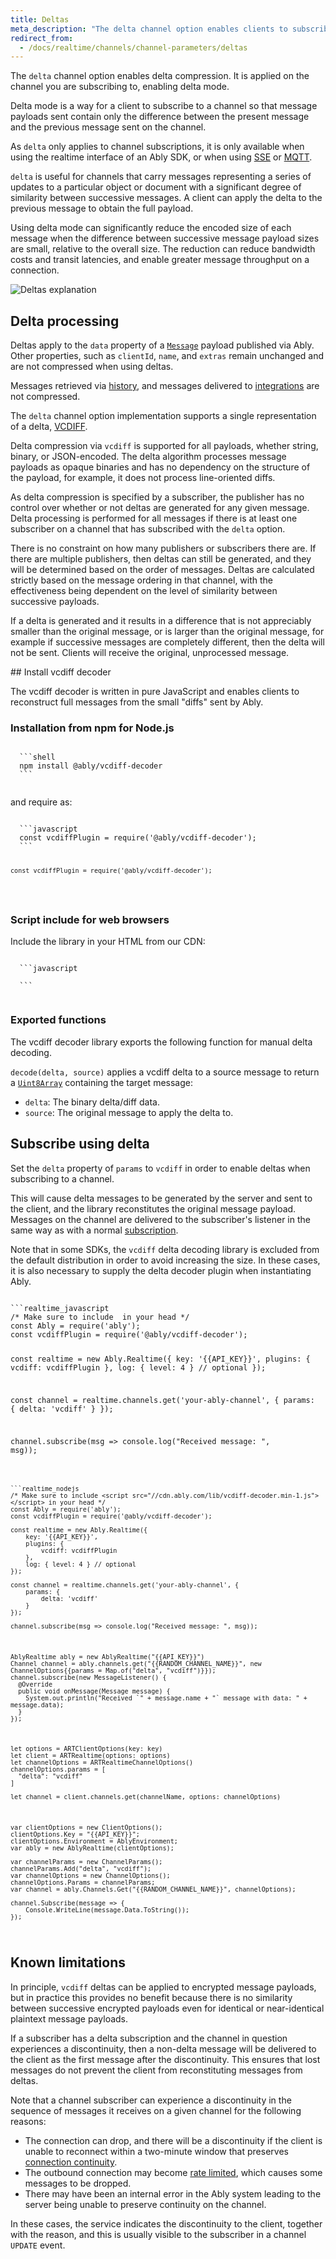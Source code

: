 ```yaml
---
title: Deltas
meta_description: "The delta channel option enables clients to subscribe to a channel and only receive the difference between the present and previous message."
redirect_from:
  - /docs/realtime/channels/channel-parameters/deltas
---
```


The `delta` channel option enables delta compression. It is applied on the channel you are subscribing to, enabling delta mode.

Delta mode is a way for a client to subscribe to a channel so that message payloads sent contain only the difference between the present message and the previous message sent on the channel.

As `delta` only applies to channel subscriptions, it is only available when using the realtime interface of an Ably SDK, or when using [SSE](/docs/protocols/sse) or [MQTT](/docs/protocols/mqtt).

`delta` is useful for channels that carry messages representing a series of updates to a particular object or document with a significant degree of similarity between successive messages. A client can apply the delta to the previous message to obtain the full payload.

Using delta mode can significantly reduce the encoded size of each message when the difference between successive message payload sizes are small, relative to the overall size. The reduction can reduce bandwidth costs and transit latencies, and enable greater message throughput on a connection.

![Deltas explanation](../../../../images/content/realtime/delta-messages.png)

## Delta processing <a id="processing"/>

Deltas apply to the `data` property of a [`Message`](/docs/channels/messages) payload published via Ably. Other properties, such as `clientId`, `name`, and `extras` remain unchanged and are not compressed when using deltas.

Messages retrieved via [history](/docs/storage-history/history), and messages delivered to [integrations](/docs/integrations) are not compressed.

The `delta` channel option implementation supports a single representation of a delta, [VCDIFF](https://tools.ietf.org/html/rfc3284).

Delta compression via `vcdiff` is supported for all payloads, whether string, binary, or JSON-encoded. The delta algorithm processes message payloads as opaque binaries and has no dependency on the structure of the payload, for example, it does not process line-oriented diffs.

As delta compression is specified by a subscriber, the publisher has no control over whether or not deltas are generated for any given message. Delta processing is performed for all messages if there is at least one subscriber on a channel that has subscribed with the `delta` option.

There is no constraint on how many publishers or subscribers there are. If there are multiple publishers, then deltas can still be generated, and they will be determined based on the order of messages. Deltas are calculated strictly based on the message ordering in that channel, with the effectiveness being dependent on the level of similarity between successive payloads.

If a delta is generated and it results in a difference that is not appreciably smaller than the original message, or is larger than the original message, for example if successive messages are completely different, then the delta will not be sent. Clients will receive the original, unprocessed message.

<If lang="javascript,nodejs">
  ## Install vcdiff decoder <a id="vcdiff"/>

  The vcdiff decoder is written in pure JavaScript and enables clients to reconstruct full messages from the small "diffs" sent by Ably.

  ### Installation from npm for Node.js <a id="install"/>

  <Code fixed="true">
  ```shell
  npm install @ably/vcdiff-decoder
  ```
  </Code>

  and require as:

  <Code>
  ```javascript
  const vcdiffPlugin = require('@ably/vcdiff-decoder');
  ```

  ```nodejs
  const vcdiffPlugin = require('@ably/vcdiff-decoder');
  ```
  </Code>

  ### Script include for web browsers <a id="browsers"/>

  Include the library in your HTML from our CDN:

  <Code fixed="true">
  ```javascript
  <script src="https://cdn.ably.io/lib/vcdiff-decoder.min-1.js"></script>
  ```
  </Code>

  ### Exported functions <a id="exported"/>

  The vcdiff decoder library exports the following function for manual delta decoding.

  `decode(delta, source)` applies a vcdiff delta to a source message to return a [`Uint8Array`](https://nodejs.org/api/buffer.html#buffer) containing the target message:

  * `delta`: The binary delta/diff data.
  * `source`: The original message to apply the delta to.
</If>

## Subscribe using delta <a id="subscribe"/>

Set the `delta` property of `params` to `vcdiff` in order to enable deltas when subscribing to a channel.

This will cause delta messages to be generated by the server and sent to the client, and the library reconstitutes the original message payload. Messages on the channel are delivered to the subscriber's listener in the same way as with a normal [subscription](/docs/pub-sub#subscribe).

Note that in some SDKs, the `vcdiff` delta decoding library is excluded from the default distribution in order to avoid increasing the size. In these cases, it is also necessary to supply the delta decoder plugin when instantiating Ably.

<Code>
```realtime_javascript
/* Make sure to include <script src="//cdn.ably.com/lib/vcdiff-decoder.min-1.js"></script> in your head */
const Ably = require('ably');
const vcdiffPlugin = require('@ably/vcdiff-decoder');

const realtime = new Ably.Realtime({
    key: '{{API_KEY}}',
    plugins: {
        vcdiff: vcdiffPlugin
    },
    log: { level: 4 } // optional
});

const channel = realtime.channels.get('your-ably-channel', {
    params: {
        delta: 'vcdiff'
    }
});

channel.subscribe(msg => console.log("Received message: ", msg));
```

```realtime_nodejs
/* Make sure to include <script src="//cdn.ably.com/lib/vcdiff-decoder.min-1.js"></script> in your head */
const Ably = require('ably');
const vcdiffPlugin = require('@ably/vcdiff-decoder');

const realtime = new Ably.Realtime({
    key: '{{API_KEY}}',
    plugins: {
        vcdiff: vcdiffPlugin
    },
    log: { level: 4 } // optional
});

const channel = realtime.channels.get('your-ably-channel', {
    params: {
        delta: 'vcdiff'
    }
});

channel.subscribe(msg => console.log("Received message: ", msg));
```

```realtime_java
AblyRealtime ably = new AblyRealtime("{{API_KEY}}")
Channel channel = ably.channels.get("{{RANDOM_CHANNEL_NAME}}", new ChannelOptions{{params = Map.of("delta", "vcdiff")}});
channel.subscribe(new MessageListener() {
  @Override
  public void onMessage(Message message) {
    System.out.println("Received `" + message.name + "` message with data: " + message.data);
  }
});
```

```realtime_swift
let options = ARTClientOptions(key: key)
let client = ARTRealtime(options: options)
let channelOptions = ARTRealtimeChannelOptions()
channelOptions.params = [
  "delta": "vcdiff"
]

let channel = client.channels.get(channelName, options: channelOptions)
```

```realtime_csharp
var clientOptions = new ClientOptions();
clientOptions.Key = "{{API_KEY}}";
clientOptions.Environment = AblyEnvironment;
var ably = new AblyRealtime(clientOptions);

var channelParams = new ChannelParams();
channelParams.Add("delta", "vcdiff");
var channelOptions = new ChannelOptions();
channelOptions.Params = channelParams;
var channel = ably.Channels.Get("{{RANDOM_CHANNEL_NAME}}", channelOptions);

channel.Subscribe(message => {
    Console.WriteLine(message.Data.ToString());
});
```
</Code>

## Known limitations <a id="limitations"/>

In principle, `vcdiff` deltas can be applied to encrypted message payloads, but in practice this provides no benefit because there is no similarity between successive encrypted payloads even for identical or near-identical plaintext message payloads.

If a subscriber has a delta subscription and the channel in question experiences a discontinuity, then a non-delta message will be delivered to the client as the first message after the discontinuity. This ensures that lost messages do not prevent the client from reconstituting messages from deltas.

Note that a channel subscriber can experience a discontinuity in the sequence of messages it receives on a given channel for the following reasons:

* The connection can drop, and there will be a discontinuity if the client is unable to reconnect within a two-minute window that preserves [connection continuity](/docs/connect/states).
* The outbound connection may become [rate limited](/docs/platform/pricing/limits), which causes some messages to be dropped.
* There may have been an internal error in the Ably system leading to the server being unable to preserve continuity on the channel.

In these cases, the service indicates the discontinuity to the client, together with the reason, and this is usually visible to the subscriber in a channel `UPDATE` event.
